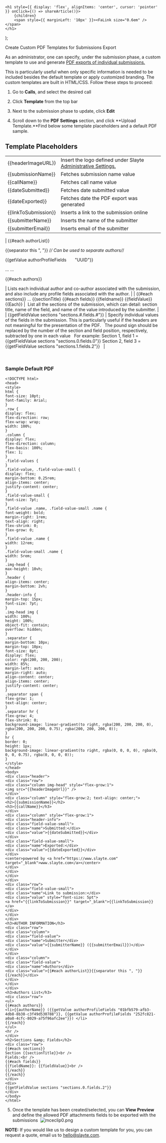 

    <h1 style={{ display: 'flex', alignItems: 'center', cursor: 'pointer' }} onClick={() => shareArticle()}>
        {children} 
        <span style={{ marginLeft: '10px' }}><FaLink size="0.6em" /></span>
    </h1>
);

<ToastContainer />

<ClickableTitle>Create Custom PDF Templates for Submissions Export</ClickableTitle>




As an administrator, one can specify, under the submission phase, a custom template to use and generate [PDF exports of individual submissions.](https://docs-for-customers.slayte.com/hc/en-us/articles/115009676927)


This is particularly useful when only specific information is needed to be included besides the default template or apply customized branding. The custom templates are built in HTML/CSS. Follow these steps to proceed:


1. Go to **Calls**, and select the desired call


2. Click **Template** from the top bar 


3. Next to the submission phase to update, click **Edit**


4. Scroll down to the **PDF Settings** section, and click **Upload Template.**Find below some template placeholders and a default PDF sample.


## Template Placeholders




|  |  |
| --- | --- |
| {{headerImageURL}} | Insert the logo defined under Slayte [Administrative Settings.](https://docs-for-customers.slayte.com/hc/en-us/articles/4412997300115) |
| {{submissionName}} | Fetches submission name value |
| {{callName}} | Fetches call name value |
| {{dateSubmitted}} | Fetches date submitted value |
| {{dateExported}} | Fetches date the PDF export was generated |
| {{linkToSubmission}} | Inserts a link to the submission online |
| {{submitterName}} | Inserts the name of the submitter |
| {{submitterEmail}} | Inserts email of the submitter |
| 
{{#each authorList}}

{{separator this ", "}} /*/ Can be used to separate authors/*/


{{getValue authorProfileFields
      "UUID"}}




...
...


{{#each authors}}


 | Lists each individual author and co-author associated with the submission, and also include any profile fields associated with the author. |
| 
{{#each sections}}
...
{{sectionTitle}
{{#each fields}}
{{fieldname}}
{{fieldValue}}
{{Each}}
 |  List all the sections of the submission, which can detail: section title, name of the field, and name of the value introduced by the submitter. |
| 
{{getFieldValue sections "sections.#.fields.#"}}
 | Specify individual values of the fields in the submission. This is particularly useful if the headers are not meaningful for the presentation of the PDF.
 
The pound sign should be replaced by the number of the section and field position, respectively, subtracted by one in each value
 
For example:
Section 1, field 1 = {{getFieldValue sections "sections.0.fields.0"}}
Section 2, field 3 = {{getFieldValue sections "sections.1.fields.2"}}
  |


 


### Sample Default PDF




```
<!DOCTYPE html>  
<head>  
<style>  
html {  
font-size: 10pt;  
font-family: Arial;  
}  
.row {  
display: flex;  
flex-direction: row;  
flex-wrap: wrap;  
width: 100%;  
}  
.column {  
display: flex;  
flex-direction: column;  
flex-basis: 100%;  
flex: 1;  
}  
.field-values {  
}  
.field-value, .field-value-small {  
display: flex;  
margin-bottom: 0.25rem;  
align-items: center;  
justify-content: center;  
}  
.field-value-small {  
font-size: 7pt;  
}  
.field-value .name, .field-value-small .name {  
font-weight: bold;  
margin-right: 1rem;  
text-align: right;  
flex-shrink: 0;  
flex-grow: 0;  
}  
.field-value .name {  
width: 12rem;  
}  
.field-value-small .name {  
width: 5rem;  
}  
.img-head {  
max-height: 10vh;  
}  
.header {  
align-items: center;  
margin-bottom: 2vh;  
}  
.header-info {  
margin-top: 15px;  
font-size: 7pt;  
}  
.img-head img {  
width: 100%;  
height: 100%;  
object-fit: contain;  
overflow: hidden;  
}  
.separator {  
margin-bottom: 10px;  
margin-top: 10px;  
font-size: 8pt;  
display: flex;  
color: rgb(200, 200, 200);  
width: 85%;  
margin-left: auto;  
margin-right: auto;  
align-content: center;  
align-items: center;  
justify-content: center;  
}  
.separator span {  
flex-grow: 1;  
text-align: center;  
}  
.separator hr {  
flex-grow: 4;  
flex-shrink: 0;  
background-image: linear-gradient(to right, rgba(200, 200, 200, 0), rgba(200, 200, 200, 0.75), rgba(200, 200, 200, 0));  
}  
hr {  
border: 0;  
height: 1px;  
background-image: linear-gradient(to right, rgba(0, 0, 0, 0), rgba(0, 0, 0, 0.75), rgba(0, 0, 0, 0));  
}  
</style>  
</head>  
<body>  
<div class="header">  
<div class="row">  
<div class="column img-head" style="flex-grow:1">  
<img src="{{headerImageUrl}}" />  
</div>`  
<div class="column" style="flex-grow:2; text-align: center;">  
<h2>{{submissionName}}</h2>  
<h3>{{callName}}</h3>  
</div>  
<div class="column" style="flex-grow:1">  
<div class="header-info">  
<div class="field-value-small">  
<div class="name">Submitted:</div>  
<div class="value">{{dateSubmitted}}</div>  
</div>  
<div class="field-value-small">  
<div class="name">Exported:</div>  
<div class="value">{{dateExported}}</div>  
</div>  
<center>powered by <a href="https://www.slayte.com" target="_blank">www.slayte.com</a></center>  
</div>  
</div>  
</div>  
</div>  
<div class="row">  
<div class="field-value-small">  
<div class="name">Link to submission:</div>  
<div class="value" style="font-size: 5pt">  
<a href="{{linkToSubmission}}" target="_blank">{{linkToSubmission}}</a>  
</div>  
</div>  
</div>  
<h3>AUTHOR INFORMATION</h3>  
<div class="row">  
<div class="column">  
<div class="field-value">  
<div class="name">Submitter</div>  
<div class="value">{{submitterName}} ({{submitterEmail}})</div>  
</div>  
</div>  
<div class="column">  
<div class="field-value">  
<div class="name">Authors</div>  
<div class="value">{{#each authorList}}{{separator this ", "}}{{/each}}</div>  
</div>  
</div>  
</div>  
<h3>Authors List</h3>  
<div class="row">  
<ul>  
{{#each authors}}  
<li>{{authorName}} ({{getValue authorProfileFields "01bfb579-afb3-4db8-8b38-c3f49d530788"}}, {{getValue authorProfileFields "252fc821-a0a8-4cfc-8029-a75f96afc2ee"}}) </li>  
{{/each}}  
</ul>  
<hr />  
</div>  
<h2>Sections &amp; Fields</h2>  
<div class="row">  
{{#each sections}}  
Section {{sectionTitle}}<br />  
Fields:<br />  
{{#each fields}}  
{{fieldName}}: {{fieldValue}}<br />  
{{/each}}  
{{/each}}  
</div>   
<div>  
{{getFieldValue sections "sections.0.fields.2"}}  
</div>  
</body>  
</html>
```



5. Once the template has been created/selected, you can **View Preview** and define the allowed PDF attachments fields to be exported with the submissions 
![mceclip0.png](../../../resources/article-images/12702004234003-Create-Custom-PDF-Templates-for-Submissions-Export_1.png)

**NOTE:** If you would like us to design a custom template for you, you can request a quote, email us to hello@slayte.com.

